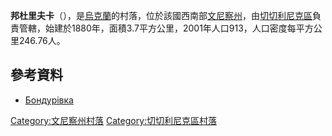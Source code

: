 {{coord|48|18|24|N|29|13|58|E|scale:100000|display=title}}

'''邦杜里夫卡'''（{{lang-uk|Бондурівка}}），是[[烏克蘭|烏克蘭]]的村落，位於該國西南部[[文尼察州|文尼察州]]，由[[切切利尼克區|切切利尼克區]]負責管轄，始建於1880年，面積3.7平方公里，2001年人口913，人口密度每平方公里246.76人。

==參考資料==
* [http://w1.c1.rada.gov.ua/pls/z7502/A005?rdat1=23.06.2012&rf7571=3369 Бондурівка]{{dead link|date=2018年4月 |bot=InternetArchiveBot |fix-attempted=yes }}

[[Category:文尼察州村落|Category:文尼察州村落]]
[[Category:切切利尼克區村落|Category:切切利尼克區村落]]


{{Vinnytsia-geo-stub}}